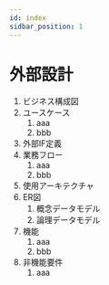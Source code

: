 ```yaml
---
id: index
sidbar_position: 1
---
```

# 外部設計
1. ビジネス構成図
1. ユースケース
    1. aaa
    1. bbb
1. 外部IF定義
1. 業務フロー
    1. aaa
    1. bbb
1. 使用アーキテクチャ
1. ER図
    1. 概念データモデル
    1. 論理データモデル
1. 機能
    1. aaa
    1. bbb
1. 非機能要件
    1. aaa
